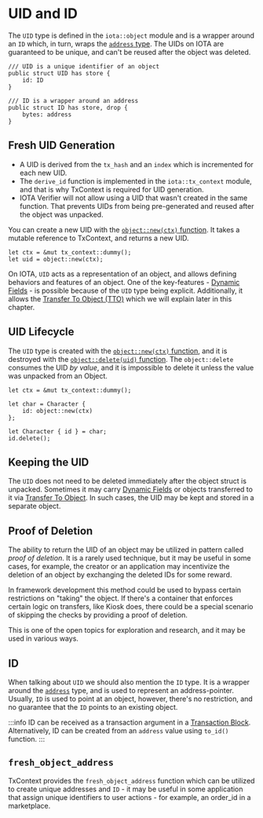 # UID and ID

The `UID` type is defined in the `iota::object` module and is a wrapper around an `ID` which, in
turn, wraps the [`address` type](../../../references/framework/move-stdlib/address.mdx). The UIDs on IOTA are guaranteed to be unique, and can't be reused
after the object was deleted.

```move
/// UID is a unique identifier of an object
public struct UID has store {
    id: ID
}

/// ID is a wrapper around an address
public struct ID has store, drop {
    bytes: address
}
```


## Fresh UID Generation

- A UID is derived from the `tx_hash` and an `index` which is incremented for each new UID.
- The `derive_id` function is implemented in the `iota::tx_context` module, and that is why TxContext
  is required for UID generation.
- IOTA Verifier will not allow using a UID that wasn't created in the same function. That prevents
  UIDs from being pre-generated and reused after the object was unpacked.

You can create a new UID with the [`object::new(ctx)` function](../../../references/framework/iota-framework/object.mdx#function-new). It takes a mutable reference to TxContext,
and returns a new UID.

```move
let ctx = &mut tx_context::dummy();
let uid = object::new(ctx);
```

On IOTA, `UID` acts as a representation of an object, and allows defining behaviors and features of
an object. One of the key-features - [Dynamic Fields](./dynamic-fields/dynamic-fields.mdx) - is possible because of the `UID` type
being explicit. Additionally, it allows the [Transfer To Object (TTO)](./transfers/transfer-to-object.mdx) which we will explain later
in this chapter.

## UID Lifecycle

The `UID` type is created with the [`object::new(ctx)` function](../../../references/framework/iota-framework/object.mdx#function-new), and it is destroyed with the
[`object::delete(uid)` function](../../../references/framework/iota-framework/object.mdx#function-delete). The `object::delete` consumes the UID _by value_, and it is
impossible to delete it unless the value was unpacked from an Object.

```move
let ctx = &mut tx_context::dummy();

let char = Character {
    id: object::new(ctx)
};

let Character { id } = char;
id.delete();
```

## Keeping the UID

The `UID` does not need to be deleted immediately after the object struct is unpacked. Sometimes it
may carry [Dynamic Fields](./dynamic-fields/dynamic-fields.mdx) or objects transferred to it via
[Transfer To Object](./transfers/transfer-to-object.mdx). In such cases, the UID may be kept and stored in a
separate object.

## Proof of Deletion

The ability to return the UID of an object may be utilized in pattern called _proof of deletion_. It
is a rarely used technique, but it may be useful in some cases, for example, the creator or an
application may incentivize the deletion of an object by exchanging the deleted IDs for some reward.

In framework development this method could be used to bypass certain restrictions on
"taking" the object. If there's a container that enforces certain logic on transfers, like Kiosk
does, there could be a special scenario of skipping the checks by providing a proof of deletion.

This is one of the open topics for exploration and research, and it may be used in various ways.

## ID

When talking about `UID` we should also mention the `ID` type. It is a wrapper around the [`address`](../../../references/framework/move-stdlib/address.mdx)
type, and is used to represent an address-pointer. Usually, `ID` is used to point at an object,
however, there's no restriction, and no guarantee that the `ID` points to an existing object.

:::info
ID can be received as a transaction argument in a
[Transaction Block](../transactions/transactions.mdx). Alternatively, ID can be created from
an `address` value using `to_id()` function.
:::


## `fresh_object_address`

TxContext provides the `fresh_object_address` function which can be utilized to create unique
addresses and `ID` - it may be useful in some application that assign unique identifiers to user
actions - for example, an order_id in a marketplace.